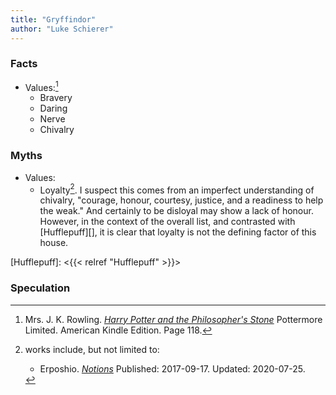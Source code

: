 ```yaml
---
title: "Gryffindor"
author: "Luke Schierer"
---
```


### Facts

* Values:[^221221-1] 
  * Bravery
  * Daring
  * Nerve
  * Chivalry

[^221221-1]: Mrs. J. K. Rowling. _[Harry Potter and the Philosopher's Stone][]_
    Pottermore Limited. American Kindle Edition. Page 118. 

[Harry Potter and the Philosopher's Stone]: <https://www.librarything.com/work/5403381/book/225886281>

### Myths

* Values:
  * Loyalty[^221221-2].  I suspect this comes from an imperfect understanding
    of chivalry, "courage, honour, courtesy, justice, and a readiness to help
    the weak."  And certainly to be disloyal may show a lack of honour.
    However, in the context of the overall list, and contrasted with
    [Hufflepuff][], it is clear that loyalty is not the defining factor of this
    house.

[Hufflepuff]: <{{< relref "Hufflepuff" >}}>

[^221221-2]: works include, but not limited to:
    * Erposhio. _[Notions](https://www.fanfiction.net/s/12670758)_
      Published: 2017-09-17. Updated: 2020-07-25. 

### Speculation
